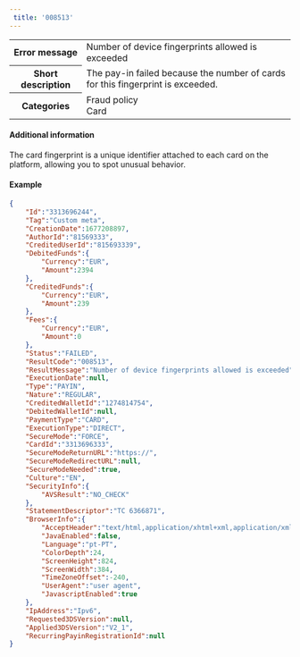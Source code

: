 ---  
 title: '008513'  
---  
  
<table>
    <tbody>
        <tr>
            <th><strong>Error message</strong></th>
            <td>Number of device fingerprints allowed is exceeded</td>
        </tr>
        <tr>
            <th><strong>Short description</strong></th>
            <td>The pay-in failed because the number of cards for this fingerprint is exceeded.</td>
        </tr>
        <tr>
            <th><strong>Categories</strong></th>
            <td>  
<div class="label">Fraud policy</div>  
<div class="label">Card</div>
</td>
        </tr>
    </tbody>
</table>  

#### Additional information  

The card fingerprint is a unique identifier attached to each card on the platform, allowing you to spot unusual behavior.  

#### Example  
```json API Response
{
    "Id":"3313696244",
    "Tag":"Custom meta",
    "CreationDate":1677208897,
    "AuthorId":"81569333",
    "CreditedUserId":"815693339",
    "DebitedFunds":{
        "Currency":"EUR",
        "Amount":2394
    },
    "CreditedFunds":{
        "Currency":"EUR",
        "Amount":239
    },
    "Fees":{
        "Currency":"EUR",
        "Amount":0
    },
    "Status":"FAILED",
    "ResultCode":"008513",
    "ResultMessage":"Number of device fingerprints allowed is exceeded",
    "ExecutionDate":null,
    "Type":"PAYIN",
    "Nature":"REGULAR",
    "CreditedWalletId":"1274814754",
    "DebitedWalletId":null,
    "PaymentType":"CARD",
    "ExecutionType":"DIRECT",
    "SecureMode":"FORCE",
    "CardId":"3313696333",
    "SecureModeReturnURL":"https://",
    "SecureModeRedirectURL":null,
    "SecureModeNeeded":true,
    "Culture":"EN",
    "SecurityInfo":{
        "AVSResult":"NO_CHECK"
    },
    "StatementDescriptor":"TC 6366871",
    "BrowserInfo":{
        "AcceptHeader":"text/html,application/xhtml+xml,application/xml;q=0.9,image/avif,image/webp,image/apng,*/*;q=0.8,application/signed-exchange;v=b3;q=0.9",
        "JavaEnabled":false,
        "Language":"pt-PT",
        "ColorDepth":24,
        "ScreenHeight":824,
        "ScreenWidth":384,
        "TimeZoneOffset":-240,
        "UserAgent":"user agent",
        "JavascriptEnabled":true
    },
    "IpAddress":"Ipv6",
    "Requested3DSVersion":null,
    "Applied3DSVersion":"V2_1",
    "RecurringPayinRegistrationId":null
}
```